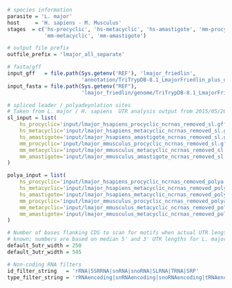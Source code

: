 ```r
# species information
parasite = 'L. major'
host     = 'H. sapiens - M. Musculus'
stages  = c('hs-procyclic', 'hs-metacyclic', 'hs-amastigote', 'mm-procyclic',
            'mm-metacyclic', 'mm-amastigote')

# output file prefix
outfile_prefix = 'lmajor_all_separate'

# fasta/gff
input_gff   = file.path(Sys.getenv('REF'), 'lmajor_friedlin',
                        'annotation/TriTrypDB-8.1_LmajorFriedlin_plus_unannotated_orfs.gff')
input_fasta = file.path(Sys.getenv("REF"), 
                        'lmajor_friedlin/genome/TriTrypDB-8.1_LmajorFriedlin_Genome.fasta')

# spliced leader / polyadeynlation sites
# Taken from L. major / H. sapiens  UTR analysis output from 2015/05/20
sl_input = list(
    hs_procyclic='input/lmajor_hsapiens_procyclic_ncrnas_removed_sl.gff.gz',
    hs_metacyclic='input/lmajor_hsapiens_metacyclic_ncrnas_removed_sl.gff.gz',
    hs_amastigote='input/lmajor_hsapiens_amastigote_ncrnas_removed_sl.gff.gz',
    mm_procyclic='input/lmajor_mmusculus_procyclic_ncrnas_removed_sl.gff.gz',
    mm_metacyclic='input/lmajor_mmusculus_metacyclic_ncrnas_removed_sl.gff.gz',
    mm_amastigote='input/lmajor_mmusculus_amastigote_ncrnas_removed_sl.gff.gz'
)

polya_input = list(
    hs_procyclic='input/lmajor_hsapiens_procyclic_ncrnas_removed_polya.gff.gz',
    hs_metacyclic='input/lmajor_hsapiens_metacyclic_ncrnas_removed_polya.gff.gz',
    hs_amastigote='input/lmajor_hsapiens_metacyclic_ncrnas_removed_polya.gff.gz',
    mm_procyclic='input/lmajor_mmusculus_procyclic_ncrnas_removed_polya.gff.gz',
    mm_metacyclic='input/lmajor_mmusculus_metacyclic_ncrnas_removed_polya.gff.gz',
    mm_amastigote='input/lmajor_mmusculus_metacyclic_ncrnas_removed_polya.gff.gz'
)

# Number of bases flanking CDS to scan for motifs when actual UTR length is not
# known; numbers are based on median 5' and 3' UTR lengths for L. major
default_5utr_width = 250
default_3utr_width = 545

# Non-coding RNA filters
id_filter_string   = 'rRNA|5SRRNA|snRNA|snoRNA|SLRNA|TRNA|SRP'
type_filter_string = 'rRNAencoding|snRNAencoding|snoRNAencoding|tRNAencoding'
```

